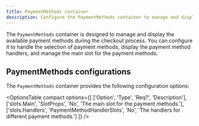 ```yaml
---
title: PaymentMethods container
description: Configure the PaymentMethods container to manage and display available payment methods during checkout.
---
```



The `PaymentMethods` container is designed to manage and display the available payment methods during the checkout process. You can configure it to handle the selection of payment methods, display the payment method handlers, and manage the main slot for the payment methods.

## PaymentMethods configurations

The `PaymentMethods` container provides the following configuration options:

<OptionsTable
  compact
  options={[
    ['Option', 'Type', 'Req?', 'Description'],
    ['slots.Main', 'SlotProps<PaymentMethodsMainSlotContext>', 'No', 'The main slot for the payment methods.'],
    ['slots.Handlers', 'PaymentMethodHandlerSlots', 'No', 'The handlers for different payment methods.']
  ]}
/>